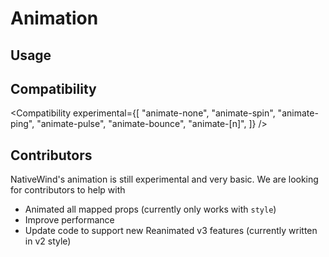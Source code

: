 
# Animation

## Usage

<Usage />

<AnimationWarning />

## Compatibility

<Compatibility
  experimental={[
    "animate-none",
    "animate-spin",
    "animate-ping",
    "animate-pulse",
    "animate-bounce",
    "animate-[n]",
  ]}
/>

## Contributors

NativeWind's animation is still experimental and very basic. We are looking for contributors to help with

- Animated all mapped props (currently only works with `style`)
- Improve performance
- Update code to support new Reanimated v3 features (currently written in v2 style)
